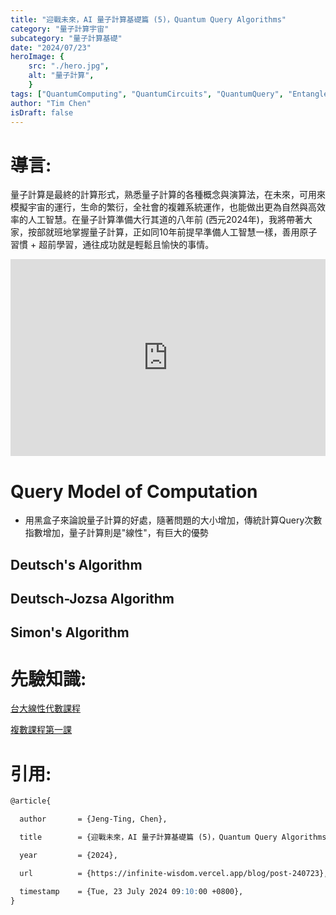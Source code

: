 ```yaml
---
title: "迎戰未來，AI 量子計算基礎篇 (5)，Quantum Query Algorithms"
category: "量子計算宇宙"
subcategory: "量子計算基礎"
date: "2024/07/23"
heroImage: {
    src: "./hero.jpg",
    alt: "量子計算",
    }
tags: ["QuantumComputing", "QuantumCircuits", "QuantumQuery", "Entanglement", "ControlledNOT",'ControlledSWAP',"Qiskit", "braket", "CartesianProduct", "TensorProduct", "ProbabilityState", "independent", "AI量子計算", "量子計算基礎", "3C"]
author: "Tim Chen"
isDraft: false
---
```

# 導言:
量子計算是最終的計算形式，熟悉量子計算的各種概念與演算法，在未來，可用來模擬宇宙的運行，生命的繁衍，全社會的複雜系統運作，也能做出更為自然與高效率的人工智慧。在量子計算準備大行其道的八年前 (西元2024年)，我將帶著大家，按部就班地掌握量子計算，正如同10年前提早準備人工智慧一樣，善用原子習慣 + 超前學習，通往成功就是輕鬆且愉快的事情。

<p align="center"><iframe width="100%" height="315" src="https://www.youtube.com/embed/2wticzHE1vs?si=BFn590EKM4_rlSg8" frameborder="0" allow="accelerometer; autoplay; clipboard-write; encrypted-media; gyroscope; picture-in-picture" allowfullscreen></iframe></p>

# Query Model of Computation
- 用黑盒子來論說量子計算的好處，隨著問題的大小增加，傳統計算Query次數指數增加，量子計算則是"線性"，有巨大的優勢

## Deutsch's Algorithm
## Deutsch-Jozsa Algorithm
## Simon's Algorithm


# 先驗知識:
[台大線性代數課程](https://ocw.aca.ntu.edu.tw/ntu-ocw/ocw/cou/102S207)

[複數課程第一課](https://ocw.nthu.edu.tw/ocw/index.php?page=chapter&cid=289&chid=6153)

# 引用:
```markdown
@article{

  author       = {Jeng-Ting, Chen},

  title        = {迎戰未來，AI 量子計算基礎篇 (5)，Quantum Query Algorithms},  

  year         = {2024},

  url          = {https://infinite-wisdom.vercel.app/blog/post-240723},  

  timestamp    = {Tue, 23 July 2024 09:10:00 +0800},
}
```